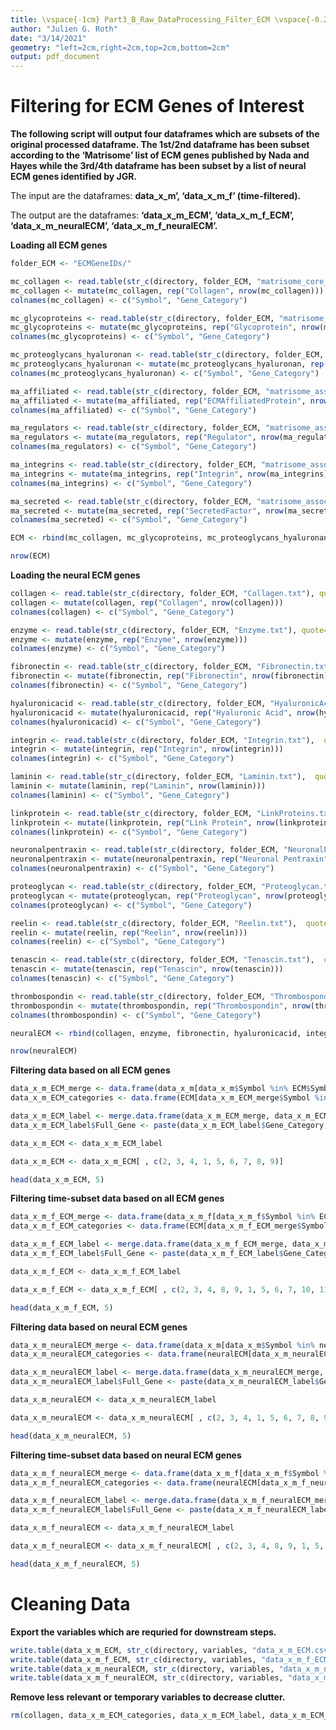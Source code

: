 ---
title: \vspace{-1cm} Part3_B_Raw_DataProcessing_Filter_ECM \vspace{-0.20cm}
author: "Julien G. Roth"
date: "3/14/2021"
geometry: "left=2cm,right=2cm,top=2cm,bottom=2cm"
output: pdf_document
---

# Filtering for ECM Genes of Interest #

**The following script will output four dataframes which are subsets of the original processed dataframe. The 1st/2nd dataframe has been subset according to the 'Matrisome' list of ECM genes published by Nada and Hayes while the 3rd/4th dataframe has been subset by a list of neural ECM genes identified by JGR.**

The input are the dataframes: **data_x_m', 'data_x_m_f' (time-filtered).**

The output are the dataframes: **'data_x_m_ECM', 'data_x_m_f_ECM', 'data_x_m_neuralECM', 'data_x_m_f_neuralECM'.**

**Loading all ECM genes**

```{r, tidy=TRUE}

folder_ECM <- "ECMGeneIDs/"

mc_collagen <- read.table(str_c(directory, folder_ECM, "matrisome_core_collagen.txt"), quote="\"", comment.char="")
mc_collagen <- mutate(mc_collagen, rep("Collagen", nrow(mc_collagen)))
colnames(mc_collagen) <- c("Symbol", "Gene_Category")

mc_glycoproteins <- read.table(str_c(directory, folder_ECM, "matrisome_core_glycoproteins.txt"), quote="\"", comment.char="")
mc_glycoproteins <- mutate(mc_glycoproteins, rep("Glycoprotein", nrow(mc_glycoproteins)))
colnames(mc_glycoproteins) <- c("Symbol", "Gene_Category")

mc_proteoglycans_hyaluronan <- read.table(str_c(directory, folder_ECM, "matrisome_core_proteoglycans-hyaluronan.txt"),  quote="\"", comment.char="")
mc_proteoglycans_hyaluronan <- mutate(mc_proteoglycans_hyaluronan, rep("ProteoglycanHA", nrow(mc_proteoglycans_hyaluronan)))
colnames(mc_proteoglycans_hyaluronan) <- c("Symbol", "Gene_Category")

ma_affiliated <- read.table(str_c(directory, folder_ECM, "matrisome_associated_ecmaffiliatedproteins.txt"),  quote="\"", comment.char="")
ma_affiliated <- mutate(ma_affiliated, rep("ECMAffiliatedProtein", nrow(ma_affiliated)))
colnames(ma_affiliated) <- c("Symbol", "Gene_Category")

ma_regulators <- read.table(str_c(directory, folder_ECM, "matrisome_associated_regulators.txt"),  quote="\"", comment.char="")
ma_regulators <- mutate(ma_regulators, rep("Regulator", nrow(ma_regulators)))
colnames(ma_regulators) <- c("Symbol", "Gene_Category")

ma_integrins <- read.table(str_c(directory, folder_ECM, "matrisome_associated_integrins.txt"),  quote="\"", comment.char="")
ma_integrins <- mutate(ma_integrins, rep("Integrin", nrow(ma_integrins)))
colnames(ma_integrins) <- c("Symbol", "Gene_Category")

ma_secreted <- read.table(str_c(directory, folder_ECM, "matrisome_associated_secretedfactors.txt"),  quote="\"", comment.char="")
ma_secreted <- mutate(ma_secreted, rep("SecretedFactor", nrow(ma_secreted)))
colnames(ma_secreted) <- c("Symbol", "Gene_Category")

ECM <- rbind(mc_collagen, mc_glycoproteins, mc_proteoglycans_hyaluronan, ma_affiliated, ma_regulators, ma_integrins, ma_secreted)

nrow(ECM)
```

**Loading the neural ECM genes**

```{r, tidy=TRUE}

collagen <- read.table(str_c(directory, folder_ECM, "Collagen.txt"), quote="\"", comment.char="")
collagen <- mutate(collagen, rep("Collagen", nrow(collagen)))
colnames(collagen) <- c("Symbol", "Gene_Category")

enzyme <- read.table(str_c(directory, folder_ECM, "Enzyme.txt"), quote="\"", comment.char="")
enzyme <- mutate(enzyme, rep("Enzyme", nrow(enzyme)))
colnames(enzyme) <- c("Symbol", "Gene_Category")

fibronectin <- read.table(str_c(directory, folder_ECM, "Fibronectin.txt"), quote="\"", comment.char="")
fibronectin <- mutate(fibronectin, rep("Fibronectin", nrow(fibronectin)))
colnames(fibronectin) <- c("Symbol", "Gene_Category")

hyaluronicacid <- read.table(str_c(directory, folder_ECM, "HyaluronicAcid.txt"), quote="\"", comment.char="")
hyaluronicacid <- mutate(hyaluronicacid, rep("Hyaluronic Acid", nrow(hyaluronicacid)))
colnames(hyaluronicacid) <- c("Symbol", "Gene_Category")

integrin <- read.table(str_c(directory, folder_ECM, "Integrin.txt"),  quote="\"", comment.char="")
integrin <- mutate(integrin, rep("Integrin", nrow(integrin)))
colnames(integrin) <- c("Symbol", "Gene_Category")

laminin <- read.table(str_c(directory, folder_ECM, "Laminin.txt"),  quote="\"", comment.char="")
laminin <- mutate(laminin, rep("Laminin", nrow(laminin)))
colnames(laminin) <- c("Symbol", "Gene_Category")

linkprotein <- read.table(str_c(directory, folder_ECM, "LinkProteins.txt"),  quote="\"", comment.char="")
linkprotein <- mutate(linkprotein, rep("Link Protein", nrow(linkprotein)))
colnames(linkprotein) <- c("Symbol", "Gene_Category")

neuronalpentraxin <- read.table(str_c(directory, folder_ECM, "NeuronalPentraxin.txt"),  quote="\"", comment.char="")
neuronalpentraxin <- mutate(neuronalpentraxin, rep("Neuronal Pentraxin", nrow(neuronalpentraxin)))
colnames(neuronalpentraxin) <- c("Symbol", "Gene_Category")

proteoglycan <- read.table(str_c(directory, folder_ECM, "Proteoglycan.txt"),  quote="\"", comment.char="")
proteoglycan <- mutate(proteoglycan, rep("Proteoglycan", nrow(proteoglycan)))
colnames(proteoglycan) <- c("Symbol", "Gene_Category")

reelin <- read.table(str_c(directory, folder_ECM, "Reelin.txt"),  quote="\"", comment.char="")
reelin <- mutate(reelin, rep("Reelin", nrow(reelin)))
colnames(reelin) <- c("Symbol", "Gene_Category")

tenascin <- read.table(str_c(directory, folder_ECM, "Tenascin.txt"),  quote="\"", comment.char="")
tenascin <- mutate(tenascin, rep("Tenascin", nrow(tenascin)))
colnames(tenascin) <- c("Symbol", "Gene_Category")

thrombospondin <- read.table(str_c(directory, folder_ECM, "Thrombospondin.txt"),  quote="\"", comment.char="")
thrombospondin <- mutate(thrombospondin, rep("Thrombospondin", nrow(thrombospondin)))
colnames(thrombospondin) <- c("Symbol", "Gene_Category")

neuralECM <- rbind(collagen, enzyme, fibronectin, hyaluronicacid, integrin, laminin, linkprotein, neuronalpentraxin, proteoglycan, reelin, tenascin, thrombospondin)

nrow(neuralECM)
```


\pagebreak


**Filtering data based on all ECM genes**

```{r, tidy=TRUE}

data_x_m_ECM_merge <- data.frame(data_x_m[data_x_m$Symbol %in% ECM$Symbol, ])
data_x_m_ECM_categories <- data.frame(ECM[data_x_m_ECM_merge$Symbol %in% ECM$Symbol, ])

data_x_m_ECM_label <- merge.data.frame(data_x_m_ECM_merge, data_x_m_ECM_categories, by = "Symbol")
data_x_m_ECM_label$Full_Gene <- paste(data_x_m_ECM_label$Gene_Category, data_x_m_ECM_label$Isoform, sep = "-")

data_x_m_ECM <- data_x_m_ECM_label

data_x_m_ECM <- data_x_m_ECM[ , c(2, 3, 4, 1, 5, 6, 7, 8, 9)]

head(data_x_m_ECM, 5)
```

**Filtering time-subset data based on all ECM genes**

```{r, tidy=TRUE}

data_x_m_f_ECM_merge <- data.frame(data_x_m_f[data_x_m_f$Symbol %in% ECM$Symbol, ])
data_x_m_f_ECM_categories <- data.frame(ECM[data_x_m_f_ECM_merge$Symbol %in% ECM$Symbol, ])

data_x_m_f_ECM_label <- merge.data.frame(data_x_m_f_ECM_merge, data_x_m_f_ECM_categories, by = "Symbol")
data_x_m_f_ECM_label$Full_Gene <- paste(data_x_m_f_ECM_label$Gene_Category, data_x_m_f_ECM_label$Isoform, sep = "-")

data_x_m_f_ECM <- data_x_m_f_ECM_label

data_x_m_f_ECM <- data_x_m_f_ECM[ , c(2, 3, 4, 8, 9, 1, 5, 6, 7, 10, 11)]

head(data_x_m_f_ECM, 5)
```

**Filtering data based on neural ECM genes**

```{r, tidy=TRUE}

data_x_m_neuralECM_merge <- data.frame(data_x_m[data_x_m$Symbol %in% neuralECM$Symbol, ])
data_x_m_neuralECM_categories <- data.frame(neuralECM[data_x_m_neuralECM_merge$Symbol %in% neuralECM$Symbol, ])

data_x_m_neuralECM_label <- merge.data.frame(data_x_m_neuralECM_merge, data_x_m_neuralECM_categories, by = "Symbol")
data_x_m_neuralECM_label$Full_Gene <- paste(data_x_m_neuralECM_label$Gene_Category, data_x_m_neuralECM_label$Isoform, sep = "-")

data_x_m_neuralECM <- data_x_m_neuralECM_label

data_x_m_neuralECM <- data_x_m_neuralECM[ , c(2, 3, 4, 1, 5, 6, 7, 8, 9)]

head(data_x_m_neuralECM, 5)
```

**Filtering time-subset data based on neural ECM genes**

```{r, tidy=TRUE}

data_x_m_f_neuralECM_merge <- data.frame(data_x_m_f[data_x_m_f$Symbol %in% neuralECM$Symbol, ])
data_x_m_f_neuralECM_categories <- data.frame(neuralECM[data_x_m_f_neuralECM_merge$Symbol %in% neuralECM$Symbol, ])

data_x_m_f_neuralECM_label <- merge.data.frame(data_x_m_f_neuralECM_merge, data_x_m_f_neuralECM_categories, by = "Symbol")
data_x_m_f_neuralECM_label$Full_Gene <- paste(data_x_m_f_neuralECM_label$Gene_Category, data_x_m_f_neuralECM_label$Isoform, sep = "-")

data_x_m_f_neuralECM <- data_x_m_f_neuralECM_label

data_x_m_f_neuralECM <- data_x_m_f_neuralECM[ , c(2, 3, 4, 8, 9, 1, 5, 6, 7, 10, 11)]

head(data_x_m_f_neuralECM, 5)
```


\pagebreak


# Cleaning Data #

**Export the variables which are requried for downstream steps.**

```{r, tidy=TRUE}

write.table(data_x_m_ECM, str_c(directory, variables, "data_x_m_ECM.csv"), sep = ',', row.names = FALSE)
write.table(data_x_m_f_ECM, str_c(directory, variables, "data_x_m_f_ECM.csv"), sep = ',', row.names = FALSE)
write.table(data_x_m_neuralECM, str_c(directory, variables, "data_x_m_neuralECM.csv"), sep = ',', row.names = FALSE)
write.table(data_x_m_f_neuralECM, str_c(directory, variables, "data_x_m_f_neuralECM.csv"), sep = ',', row.names = FALSE)
```

**Remove less relevant or temporary variables to decrease clutter.**

```{r, tidy=TRUE}

rm(collagen, data_x_m_ECM_categories, data_x_m_ECM_label, data_x_m_ECM_merge, data_x_m_f_ECM_categories, data_x_m_f_ECM_label, data_x_m_f_ECM_merge, data_x_m_f_neuralECM_categories, data_x_m_f_neuralECM_label, data_x_m_f_neuralECM_merge, data_x_m_neuralECM_categories, data_x_m_neuralECM_merge, data_x_m_neuralECM_label, enzyme, fibronectin, hyaluronicacid, integrin, laminin, linkprotein, ma_affiliated, ma_regulators, ma_secreted, mc_collagen, mc_proteoglycans_hyaluronan, mc_glycoproteins, ma_integrins, neuronalpentraxin, proteoglycan, reelin, tenascin, thrombospondin)
```